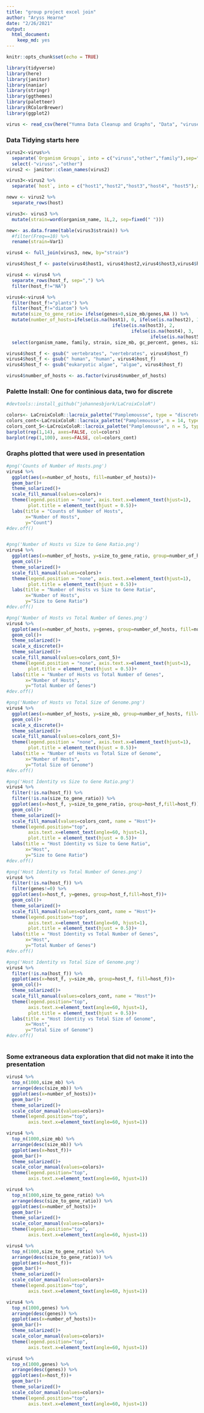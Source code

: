 ```yaml
---
title: "group project excel join"
author: "Aryss Hearne"
date: "2/26/2021"
output: 
  html_document: 
    keep_md: yes
---
```


```r
knitr::opts_chunk$set(echo = TRUE)
```



```r
library(tidyverse)
library(here)
library(janitor)
library(naniar)
library(stringr)
library(ggthemes)
library(paletteer)
library(RColorBrewer)
library(ggplot2)

```

```r
virus <- read_csv(here("Yumna Data Cleanup and Graphs", "Data", "viruses.csv")) 
```


### Data Tidying starts here ###

```r
virus2<-virus%>%
  separate(`Organism Groups`, into = c("viruss","other","family"),sep=";") %>% 
  select(-"viruss",-"other")
virus2 <- janitor::clean_names(virus2)

```


```r

virus3<-virus2 %>% 
  separate(`host`, into = c("host1","host2","host3","host4", "host5"),sep=",")

newv <- virus2 %>% 
  separate_rows(host)

```


```r
virus3<- virus3 %>%
  mutate(strain=word(organism_name, 1L,2, sep=fixed(" ")))

new<- as.data.frame(table(virus3$strain)) %>% 
  #filter(Freq==10) %>% 
  rename(strain=Var1)

virus4 <- full_join(virus3, new, by="strain")

virus4$host_f <- paste(virus4$host1, virus4$host2,virus4$host3,virus4$host4,virus4$host5, sep=",")

virus4 <- virus4 %>% 
  separate_rows(host_f, sep=",") %>% 
  filter(host_f!="NA")

virus4<-virus4 %>%
  filter(host_f!="plants") %>% 
  filter(host_f!="diatom") %>%
  mutate(size_to_gene_ratio= ifelse(genes>0,size_mb/genes,NA )) %>% 
  mutate(number_of_hosts=ifelse(is.na(host1), 0, ifelse(is.na(host2), 1, 
                                       ifelse(is.na(host3), 2,
                                              ifelse(is.na(host4), 3, 
                                                     ifelse(is.na(host5), 4, 5)))))) %>% 
  select(organism_name, family, strain, size_mb, gc_percent, genes, size_to_gene_ratio, number_of_hosts, host_f, host1, host2, host3, host4, host5, Freq)

virus4$host_f <- gsub(" vertebrates", "vertebrates", virus4$host_f)
virus4$host_f <- gsub(" human", "human", virus4$host_f)
virus4$host_f <- gsub("eukaryotic algae", "algae", virus4$host_f)

virus4$number_of_hosts <- as.factor(virus4$number_of_hosts)


```


### Palette Install: One for continious data, two for discrete ###
```r
#devtools::install_github("johannesbjork/LaCroixColoR")

colors<- LaCroixColoR::lacroix_palette("Pamplemousse", type = "discrete")
colors_cont<-LaCroixColoR::lacroix_palette("Pamplemousse", n = 14, type = "continuous")
colors_cont_5<-LaCroixColoR::lacroix_palette("Pamplemousse", n = 5, type = "discrete")
barplot(rep(1,14), axes=FALSE, col=colors)
barplot(rep(1,100), axes=FALSE, col=colors_cont)
```

### Graphs plotted that were used in presentation ###

```r
#png('Counts of Number of Hosts.png')
virus4 %>% 
  ggplot(aes(x=number_of_hosts, fill=number_of_hosts))+
  geom_bar()+
  theme_solarized()+
  scale_fill_manual(values=colors)+
  theme(legend.position = "none", axis.text.x=element_text(hjust=1),
        plot.title = element_text(hjust = 0.5))+
  labs(title = "Counts of Number of Hosts",
       x="Number of Hosts",
       y="Count")
#dev.off()


#png('Number of Hosts vs Size to Gene Ratio.png')
virus4 %>% 
  ggplot(aes(x=number_of_hosts, y=size_to_gene_ratio, group=number_of_hosts, fill=number_of_hosts))+
  geom_col()+
  theme_solarized()+
  scale_fill_manual(values=colors)+
  theme(legend.position = "none", axis.text.x=element_text(hjust=1),
        plot.title = element_text(hjust = 0.5))+
  labs(title = "Number of Hosts vs Size to Gene Ratio",
       x="Number of Hosts",
       y="Size to Gene Ratio")
#dev.off()

#png('Number of Hosts vs Total Number of Genes.png')
virus4 %>% 
  ggplot(aes(x=number_of_hosts, y=genes, group=number_of_hosts, fill=number_of_hosts))+
  geom_col()+
  theme_solarized()+
  scale_x_discrete()+
  theme_solarized()+
  scale_fill_manual(values=colors_cont_5)+
  theme(legend.position = "none", axis.text.x=element_text(hjust=1),
        plot.title = element_text(hjust = 0.5))+
  labs(title = "Number of Hosts vs Total Number of Genes",
       x="Number of Hosts",
       y="Total Number of Genes")
#dev.off()

#png('Number of Hosts vs Total Size of Genome.png')
virus4 %>% 
  ggplot(aes(x=number_of_hosts, y=size_mb, group=number_of_hosts, fill=number_of_hosts))+
  geom_col()+
  scale_x_discrete()+
  theme_solarized()+
  scale_fill_manual(values=colors_cont_5)+
  theme(legend.position = "none", axis.text.x=element_text(hjust=1),
        plot.title = element_text(hjust = 0.5))+
  labs(title = "Number of Hosts vs Total Size of Genome",
       x="Number of Hosts",
       y="Total Size of Genome")
#dev.off()

#png('Host Identity vs Size to Gene Ratio.png')
virus4 %>% 
  filter(!is.na(host_f)) %>%
  filter(!is.na(size_to_gene_ratio)) %>% 
  ggplot(aes(x=host_f, y=size_to_gene_ratio, group=host_f,fill=host_f))+
  geom_col()+
  theme_solarized()+
  scale_fill_manual(values=colors_cont, name = "Host")+
  theme(legend.position="top",
        axis.text.x=element_text(angle=60, hjust=1),
        plot.title = element_text(hjust = 0.5))+
  labs(title = "Host Identity vs Size to Gene Ratio",
       x="Host",
       y="Size to Gene Ratio")
#dev.off()

#png('Host Identity vs Total Number of Genes.png')
virus4 %>% 
  filter(!is.na(host_f)) %>% 
  filter(genes!=0) %>% 
  ggplot(aes(x=host_f, y=genes, group=host_f,fill=host_f))+
  geom_col()+
  theme_solarized()+
  scale_fill_manual(values=colors_cont, name = "Host")+
  theme(legend.position="top",
        axis.text.x=element_text(angle=60, hjust=1),
        plot.title = element_text(hjust = 0.5))+
  labs(title = "Host Identity vs Total Number of Genes",
       x="Host",
       y="Total Number of Genes")
#dev.off()

#png('Host Identity vs Total Size of Genome.png')
virus4 %>% 
  filter(!is.na(host_f)) %>% 
  ggplot(aes(x=host_f, y=size_mb, group=host_f, fill=host_f))+
  geom_col()+
  theme_solarized()+
  scale_fill_manual(values=colors_cont, name = "Host")+
  theme(legend.position="top",
        axis.text.x=element_text(angle=60, hjust=1),
        plot.title = element_text(hjust = 0.5))+
  labs(title = "Host Identity vs Total Size of Genome",
       x="Host",
       y="Total Size of Genome")
#dev.off()



```


### Some extraneous data exploration that did not make it into the presentation ###

```r

virus4 %>% 
  top_n(1000,size_mb) %>% 
  arrange(desc(size_mb)) %>% 
  ggplot(aes(x=number_of_hosts))+
  geom_bar()+
  theme_solarized()+
  scale_color_manual(values=colors)+
  theme(legend.position="top",
        axis.text.x=element_text(angle=60, hjust=1))

virus4 %>% 
  top_n(1000,size_mb) %>% 
  arrange(desc(size_mb)) %>% 
  ggplot(aes(x=host_f))+
  geom_bar()+
  theme_solarized()+
  scale_color_manual(values=colors)+
  theme(legend.position="top",
        axis.text.x=element_text(angle=60, hjust=1))

virus4 %>% 
  top_n(1000,size_to_gene_ratio) %>% 
  arrange(desc(size_to_gene_ratio)) %>% 
  ggplot(aes(x=number_of_hosts))+
  geom_bar()+
  theme_solarized()+
  scale_color_manual(values=colors)+
  theme(legend.position="top",
        axis.text.x=element_text(angle=60, hjust=1))

virus4 %>% 
  top_n(1000,size_to_gene_ratio) %>% 
  arrange(desc(size_to_gene_ratio)) %>% 
  ggplot(aes(x=host_f))+
  geom_bar()+
  theme_solarized()+
  scale_color_manual(values=colors)+
  theme(legend.position="top",
        axis.text.x=element_text(angle=60, hjust=1))

virus4 %>% 
  top_n(1000,genes) %>% 
  arrange(desc(genes)) %>% 
  ggplot(aes(x=number_of_hosts))+
  geom_bar()+
  theme_solarized()+
  scale_color_manual(values=colors)+
  theme(legend.position="top",
        axis.text.x=element_text(angle=60, hjust=1))

virus4 %>% 
  top_n(1000,genes) %>% 
  arrange(desc(genes)) %>% 
  ggplot(aes(x=host_f))+
  geom_bar()+
  theme_solarized()+
  scale_color_manual(values=colors)+
  theme(legend.position="top",
        axis.text.x=element_text(angle=60, hjust=1))

```


